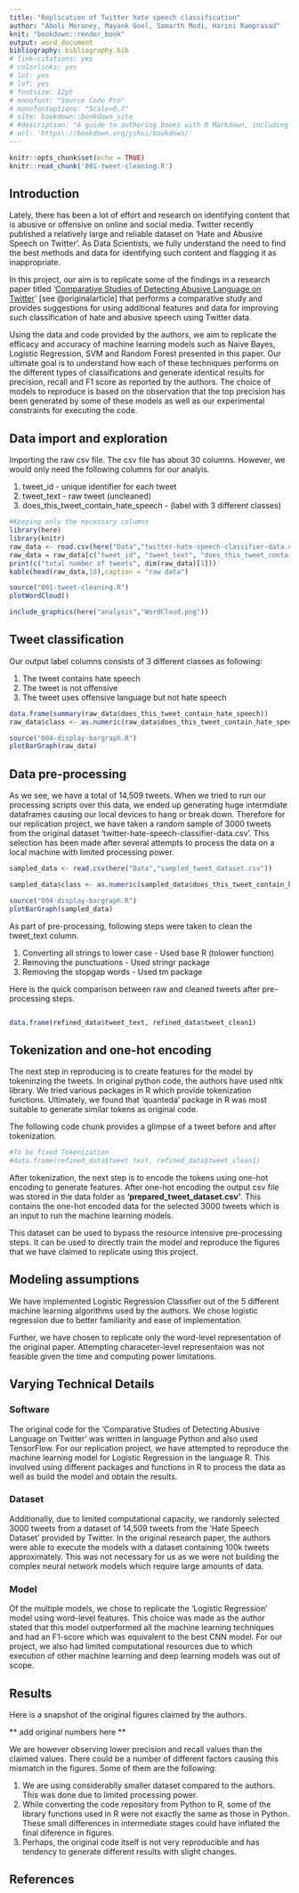 ```yaml
---
title: "Replication of Twitter hate speech classification"
author: "Aboli Moroney, Mayank Goel, Samarth Modi, Harini Ramprasad"
knit: "bookdown::render_book"
output: word_document
bibliography: bibliography.bib
# link-citations: yes
# colorlinks: yes
# lot: yes
# lof: yes
# fontsize: 12pt
# monofont: "Source Code Pro"
# monofontoptions: "Scale=0.7"
# site: bookdown::bookdown_site
# #description: "A guide to authoring books with R Markdown, including how to generate figures and tables, and insert "
# url: 'https\://bookdown.org/yihui/bookdown/'
---
```



```r
knitr::opts_chunk$set(echo = TRUE)
knitr::read_chunk('001-tweet-cleaning.R')
```

## Introduction

Lately, there has been a lot of effort and research on identifying content that is abusive or offensive on online and social media. Twitter recently published a relatively large and reliable dataset on ‘Hate and Abusive Speech on Twitter’. As Data Scientists, we fully understand the need to find the best methods and data for identifying such content and flagging it as inappropriate.
 
In this project, our aim is to replicate some of the findings in a research paper titled '[Comparative Studies of Detecting Abusive Language on Twitter](https://arxiv.org/abs/1808.10245)' [see @originalarticle] that performs a comparative study and provides suggestions for using additional features and data for improving such classification of hate and abusive speech using Twitter data. 

Using the data and code provided by the authors, we aim to replicate the efficacy and accuracy of machine learning models such as Naive Bayes, Logistic Regression, SVM and Random Forest presented in this paper. Our ultimate goal is to understand how each of these techniques performs on the different types of classifications and generate identical results for precision, recall and F1 score as reported by the authors. The choice of models to reproduce is based on the observation that the top precision has been generated by some of these models as well as our experimental constraints for executing the code.


## Data import and exploration

Importing the raw csv file. The csv file has about 30 columns. However, we would only need the following columns for our analyis.

1. tweet_id - unique identifier for each tweet 
2. tweet_text - raw tweet (uncleaned)
3. does_this_tweet_contain_hate_speech - (label with 3 different classes)


```r
#Keeping only the necessary columns
library(here)
library(knitr)
raw_data <- read.csv(here("Data","twitter-hate-speech-classifier-data.csv"))
raw_data = raw_data[c("tweet_id", "tweet_text", "does_this_tweet_contain_hate_speech")]
print(c("total number of tweets", dim(raw_data)[1]))
kable(head(raw_data,10),caption = "raw data")
```


```r
source("001-tweet-cleaning.R")
plotWordCloud()
```


```r
include_graphics(here("analysis","WordCloud.png"))
```




## Tweet classification

Our output label columns consists of 3 different classes as following:

1. The tweet contains hate speech 
2. The tweet is not offensive
3. The tweet uses offensive language but not hate speech	

```r
data.frame(summary(raw_data$does_this_tweet_contain_hate_speech))
raw_data$class <- as.numeric(raw_data$does_this_tweet_contain_hate_speech)
```





```r
source("004-display-bargraph.R")
plotBarGraph(raw_data)
```

## Data pre-processing

As we see, we have a total of 14,509 tweets. When we tried to run our processing scripts over this data, we ended up generating huge intermdiate dataframes causing our local devices to hang or break down. Therefore for our replication project, we have taken a random sample of 3000 tweets from the original dataset 'twitter-hate-speech-classifier-data.csv'. This selection has been made after several attempts to process the data on a local machine with limited processing power.

```r

sampled_data <- read.csv(here("Data","sampled_tweet_dataset.csv"))

sampled_data$class <- as.numeric(sampled_data$does_this_tweet_contain_hate_speech)

```


```r
source("004-display-bargraph.R")
plotBarGraph(sampled_data)
```

As part of pre-processing, following steps were taken to clean the tweet_text column.

1. Converting all strings to lower case - Used base R (tolower function)
2. Removing the punctuations - Used stringr package 
3. Removing the stopgap words - Used tm package

Here is the quick comparison between raw and cleaned tweets after pre-processing steps.

```r

```


```r
data.frame(refined_data$tweet_text, refined_data$tweet_clean1)
```

## Tokenization and one-hot encoding

The next step in reproducing is to create features for the model by tokeninzing the tweets. In original python code, the authors have used nltk library. We tried various packages in R which provide tokenization functions. Ultimately, we found that 'quanteda' package in R was most suitable to generate similar tokens as original code. 

The following code chunk provides a glimpse of a tweet before and after tokenization.

```r

#To be fixed Tokenization
#data.frame(refined_data$tweet_text, refined_data$tweet_clean1)

```

After tokenization, the next step is to encode the tokens using one-hot encoding to generate features. After one-hot encoding the output csv file was stored in the data folder as **'prepared_tweet_dataset.csv'**. This contains the one-hot encoded data for the selected 3000 tweets which is an input to run the machine learning models.

This dataset can be used to bypass the resource intensive pre-processing steps. It can be used to directly train the model and reproduce the figures that we have claimed to replicate using this project.


## Modeling assumptions

We have implemented Logistic Regression Classifier out of the 5 different machine learning algorithms used by the authors. We chose logistic regression due to better familiarity and ease of implementation.

Further, we have chosen to replicate only the word-level representation of the original paper. Attempting characeter-level representaion was not feasible given the time and computing power limitations.

## Varying Technical Details

### Software
The original code for the ‘Comparative Studies of Detecting Abusive Language on Twitter’ was written in language Python and also used TensorFlow. For our replication project, we have attempted to reproduce the machine learning model for Logistic Regression in the language R. This involved using different packages and functions in R to process the data as well as build the model and obtain the results.

### Dataset
Additionally, due to limited computational capacity, we randomly selected 3000 tweets from a dataset of 14,509 tweets from the ‘Hate Speech Dataset’ provided by Twitter. In the original research paper, the authors were able to execute the models with a dataset containing 100k tweets approximately. This was not necessary for us as we were not building the complex neural network models which require large amounts of data.

### Model
Of the multiple models, we chose to replicate the ‘Logistic Regression’ model using word-level features. This choice was made as the author stated that this model outperformed all the machine learning techniques and had an F1-score which was equivalent to the best CNN model. For our project, we also had limited computational resources due to which execution of other machine learning and deep learning models was out of scope.
 

## Results

Here is a snapshot of the original figures claimed by the authors.

** add original numbers here **

We are however observing lower precision and recall values than the claimed values. There could be a number of different factors causing this mismatch in the figures. Some of them are the following:

1. We are using considerablly smaller dataset compared to the authors. This was done due to limited processing power.
2. While converting the code repository from Python to R, some of the library functions used in R were not exactly the same as those in Python. These small differences in intermediate stages could have inflated the final diference in figures.
3. Perhaps, the original code itself is not very reproducible and has tendency to generate different results with slight changes.


## References

<!--chapter:end:paper.Rmd-->

